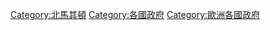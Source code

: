 {{Commons cat|Government of North Macedonia}}

[[Category:北馬其頓|Category:北馬其頓]]
[[Category:各國政府|Category:各國政府]]
[[Category:歐洲各國政府|Category:歐洲各國政府]]